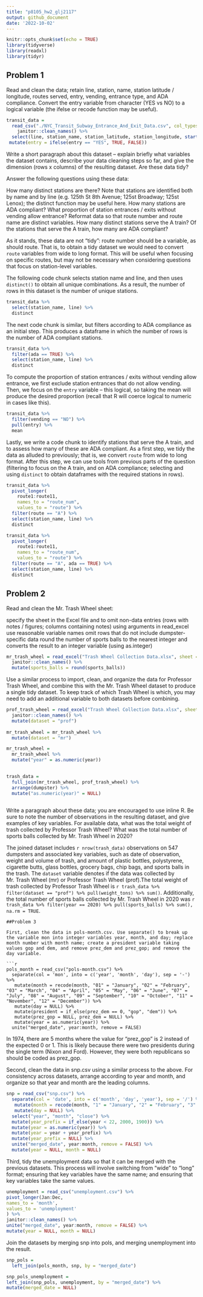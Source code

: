 ```yaml
---
title: "p8105_hw2_glj2117"
output: github_document
date: '2022-10-02'
---
```


```r
knitr::opts_chunk$set(echo = TRUE)
library(tidyverse)
library(readxl)
library(tidyr)
```

## Problem 1

Read and clean the data; retain line, station, name, station latitude / longitude, routes served, entry, vending, entrance type, and ADA compliance. Convert the entry variable from character (YES vs NO) to a logical variable (the ifelse or recode function may be useful).

```r
transit_data = 
  read_csv("./NYC_Transit_Subway_Entrance_And_Exit_Data.csv", col_types = cols(Route8 = "c", Route9 = "c", Route10 = "c", Route11 = "c")) %>% 
    janitor::clean_names() %>% 
  select(line, station_name, station_latitude, station_longitude, starts_with("route"), entry, exit_only, vending, entrance_type, ada) %>% 
 mutate(entry = ifelse(entry == "YES", TRUE, FALSE))

```
Write a short paragraph about this dataset – explain briefly what variables the dataset contains, describe your data cleaning steps so far, and give the dimension (rows x columns) of the resulting dataset. Are these data tidy?


Answer the following questions using these data:

How many distinct stations are there? Note that stations are identified both by name and by line (e.g. 125th St 8th Avenue; 125st Broadway; 125st Lenox); the distinct function may be useful here.
How many stations are ADA compliant?
What proportion of station entrances / exits without vending allow entrance?
Reformat data so that route number and route name are distinct variables. How many distinct stations serve the A train? Of the stations that serve the A train, how many are ADA compliant?

As it stands, these data are not "tidy": route number should be a variable, as should route. That is, to obtain a tidy dataset we would need to convert `route` variables from wide to long format. This will be useful when focusing on specific routes, but may not be necessary when considering questions that focus on station-level variables. 

The following code chunk selects station name and line, and then uses `distinct()` to obtain all unique combinations. As a result, the number of rows in this dataset is the number of unique stations.

```r
transit_data %>% 
  select(station_name, line) %>% 
  distinct
```

The next code chunk is similar, but filters according to ADA compliance as an initial step. This produces a dataframe in which the number of rows is the number of ADA compliant stations. 

```r
transit_data %>% 
  filter(ada == TRUE) %>% 
  select(station_name, line) %>% 
  distinct
```

To compute the proportion of station entrances / exits without vending allow entrance, we first exclude station entrances that do not allow vending. Then, we focus on the `entry` variable -- this logical, so taking the mean will produce the desired proportion (recall that R will coerce logical to numeric in cases like this).

```r
transit_data %>% 
  filter(vending == "NO") %>% 
  pull(entry) %>% 
  mean
```

Lastly, we write a code chunk to identify stations that serve the A train, and to assess how many of these are ADA compliant. As a first step, we tidy the data as alluded to previously; that is, we convert `route` from wide to long format. After this step, we can use tools from previous parts of the question (filtering to focus on the A train, and on ADA compliance; selecting and using `distinct` to obtain dataframes with the required stations in rows).

```r
transit_data %>% 
  pivot_longer(
    route1:route11,
    names_to = "route_num",
    values_to = "route") %>% 
  filter(route == "A") %>% 
  select(station_name, line) %>% 
  distinct

transit_data %>% 
  pivot_longer(
    route1:route11,
    names_to = "route_num",
    values_to = "route") %>% 
  filter(route == "A", ada == TRUE) %>% 
  select(station_name, line) %>% 
  distinct
```


## Problem 2

Read and clean the Mr. Trash Wheel sheet:

specify the sheet in the Excel file and to omit non-data entries (rows with notes / figures; columns containing notes) using arguments in read_excel
use reasonable variable names
omit rows that do not include dumpster-specific data
round the number of sports balls to the nearest integer and converts the result to an integer variable (using as.integer)

```r
mr_trash_wheel = read_excel("Trash Wheel Collection Data.xlsx", sheet = "Mr. Trash Wheel", range = "A2:N549") %>% 
  janitor::clean_names() %>% 
  mutate(sports_balls = round(sports_balls)) 

```
Use a similar process to import, clean, and organize the data for Professor Trash Wheel, and combine this with the Mr. Trash Wheel dataset to produce a single tidy dataset. To keep track of which Trash Wheel is which, you may need to add an additional variable to both datasets before combining.

```r
prof_trash_wheel = read_excel("Trash Wheel Collection Data.xlsx", sheet = "Professor Trash Wheel", range = "A2:M96") %>% 
  janitor::clean_names() %>% 
  mutate(dataset = "prof")
 
mr_trash_wheel = mr_trash_wheel %>% 
  mutate(dataset = "mr") 

mr_trash_wheel = 
  mr_trash_wheel %>% 
  mutate("year" = as.numeric(year))
  

trash_data = 
  full_join(mr_trash_wheel, prof_trash_wheel) %>% 
  arrange(dumpster) %>% 
  mutate("as.numeric(year)" = NULL)
   
```
Write a paragraph about these data; you are encouraged to use inline R. Be sure to note the number of observations in the resulting dataset, and give examples of key variables. For available data, what was the total weight of trash collected by Professor Trash Wheel? What was the total number of sports balls collected by Mr. Trash Wheel in 2020?

The joined dataset includes `r nrow(trash_data)` observations on 547 dumpsters and associated key variables, such as date of observation, weight and volume of trash, and amount of plastic bottles, polystyrene, cigarette butts, glass bottles, grocery bags, chip bags, and sports balls in the trash. The `dataset` variable denotes if the data was collected by Mr. Trash Wheel (mr) or Professor Trash Wheel (prof).The total weight of trash collected by Professor Trash Wheel is `r trash_data %>% filter(dataset == "prof") %>% pull(weight_tons) %>% sum()`. Additionally, the total number of sports balls collected by Mr. Trash Wheel in 2020 was `r trash_data %>% filter(year == 2020) %>% pull(sports_balls) %>% sum(), na.rm = TRUE`. 

```
##Problem 3

First, clean the data in pols-month.csv. Use separate() to break up the variable mon into integer variables year, month, and day; replace month number with month name; create a president variable taking values gop and dem, and remove prez_dem and prez_gop; and remove the day variable.

```r

pols_month = read_csv("pols-month.csv") %>% 
  separate(col = 'mon', into = c('year', 'month', 'day'), sep = '-') %>% 
   mutate(month = recode(month, "01" = "January", "02" = "February", "03" = "March", "04" = "April", "05" = "May", "06" = "June", "07" = "July", "08" = "August", "09" = "September", "10" = "October", "11" = "November", "12" = "December")) %>% 
   mutate(day = NULL) %>%
   mutate(president = if_else(prez_dem == 0, "gop", "dem")) %>% 
   mutate(prez_gop = NULL, prez_dem = NULL) %>% 
   mutate(year = as.numeric(year)) %>% 
  unite("merged_date", year:month, remove = FALSE)

```
In 1974, there are 5 months where the value for "prez_gop" is 2 instead of the expected 0 or 1. This is likely because there were two presidents during the single term (Nixon and Ford). However, they were both republicans so should be coded as prez_gop.

Second, clean the data in snp.csv using a similar process to the above. For consistency across datasets, arrange according to year and month, and organize so that year and month are the leading columns.
```r
snp = read_csv("snp.csv") %>%
  separate(col = 'date', into = c('month', 'day', 'year'), sep = '/') %>% 
   mutate(month = recode(month, "1" = "January", "2" = "February", "3" = "March", "4" = "April", "5" = "May", "6" = "June", "7" = "July", "8" = "August", "9" = "September", "10" = "October", "11" = "November", "12" = "December")) %>% 
   mutate(day = NULL) %>%
  select("year", "month", "close") %>% 
  mutate(year_prefix = if_else(year < 22, 2000, 1900)) %>% 
  mutate(year = as.numeric(year)) %>% 
  mutate(year = year + year_prefix) %>% 
  mutate(year_prefix = NULL) %>% 
  unite("merged_date", year:month, remove = FALSE) %>% 
  mutate(year = NULL, month = NULL)

```
Third, tidy the unemployment data so that it can be merged with the previous datasets. This process will involve switching from “wide” to “long” format; ensuring that key variables have the same name; and ensuring that key variables take the same values.
```r
unemployment = read_csv("unemployment.csv") %>% 
pivot_longer(Jan:Dec, 
names_to = 'month',
values_to = 'unemployment'
) %>% 
janitor::clean_names() %>% 
unite("merged_date", year:month, remove = FALSE) %>% 
mutate(year = NULL, month = NULL)

```
Join the datasets by merging snp into pols, and merging unemployment into the result.
```r

snp_pols = 
  left_join(pols_month, snp, by = "merged_date") 

snp_pols_unemployment =
left_join(snp_pols, unemployment, by = "merged_date") %>% 
mutate(merged_date = NULL)

```



